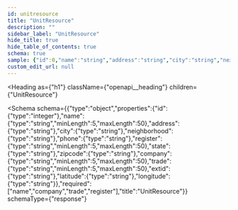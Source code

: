 ```yaml
---
id: unitresource
title: "UnitResource"
description: ""
sidebar_label: "UnitResource"
hide_title: true
hide_table_of_contents: true
schema: true
sample: {"id":0,"name":"string","address":"string","city":"string","neighborhood":"string","phone":"string","register":"string","state":"string","zipcode":"string","company":"string","trade":"string","extid":"string","latitude":"string","longitude":"string"}
custom_edit_url: null
---
```



<Heading
  as={"h1"}
  className={"openapi__heading"}
  children={"UnitResource"}
>
</Heading>





<Schema
  schema={{"type":"object","properties":{"id":{"type":"integer"},"name":{"type":"string","minLength":5,"maxLength":50},"address":{"type":"string"},"city":{"type":"string"},"neighborhood":{"type":"string"},"phone":{"type":"string"},"register":{"type":"string","minLength":5,"maxLength":50},"state":{"type":"string"},"zipcode":{"type":"string"},"company":{"type":"string","minLength":5,"maxLength":50},"trade":{"type":"string","minLength":5,"maxLength":50},"extid":{"type":"string"},"latitude":{"type":"string"},"longitude":{"type":"string"}},"required":["name","company","trade","register"],"title":"UnitResource"}}
  schemaType={"response"}
>
  
</Schema>
            